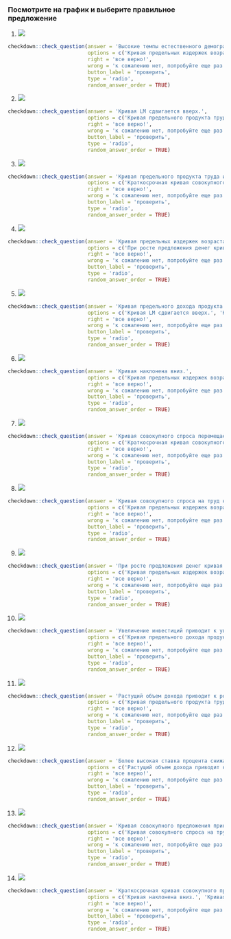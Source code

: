 ### Посмотрите на график и выберите правильное предложение




(@) ![](images/realnye_dokhody.png)
```r
checkdown::check_question(answer = 'Высокие темпы естественного демографического прироста приводят к снижению реальных доходов на душу населения.', 
                          options = c('Кривая предельных издержек возрастает.', 'При росте предложения денег кривая LM сместится вправо, а равновесный уровень реального дохода возрастет.', 'Растущий объем дохода приводит к росту инвестиций.', 'Высокие темпы естественного демографического прироста приводят к снижению реальных доходов на душу населения.'),
                          right = 'все верно!', 
                          wrong = 'к сожалению нет, попробуйте еще раз...',
                          button_label = 'проверить',
                          type = 'radio',
                          random_answer_order = TRUE)
```




(@) ![](images/LM.png)
```r
checkdown::check_question(answer = 'Кривая LM сдвигается вверх.', 
                          options = c('Кривая предельного продукта труда имеет отрицательный наклон.', 'Высокие темпы естественного демографического прироста приводят к снижению реальных доходов на душу населения.', 'Более высокая ставка процента снижает планируемые инвестиции.', 'Кривая LM сдвигается вверх.'),
                          right = 'все верно!', 
                          wrong = 'к сожалению нет, попробуйте еще раз...',
                          button_label = 'проверить',
                          type = 'radio',
                          random_answer_order = TRUE)
```




(@) ![](images/predelnyi_produkt.png)
```r
checkdown::check_question(answer = 'Кривая предельного продукта труда имеет отрицательный наклон.', 
                          options = c('Краткосрочная кривая совокупного предложения горизонтальна лишь до определенного момента. Далее она получает положительный наклон, приобретая тенденцию к восхождению: совокупное предложение возрастает с ростом цен.', 'Кривая LM сдвигается вверх.', 'При росте предложения денег кривая LM сместится вправо, а равновесный уровень реального дохода возрастет.', 'Кривая предельного продукта труда имеет отрицательный наклон.'),
                          right = 'все верно!', 
                          wrong = 'к сожалению нет, попробуйте еще раз...',
                          button_label = 'проверить',
                          type = 'radio',
                          random_answer_order = TRUE)
```




(@) ![](images/predelnye_izderzhki.png)
```r
checkdown::check_question(answer = 'Кривая предельных издержек возрастает.', 
                          options = c('При росте предложения денег кривая LM сместится вправо, а равновесный уровень реального дохода возрастет.', 'Кривая совокупного предложения принимает вид вертикальной прямой.', 'Высокие темпы естественного демографического прироста приводят к снижению реальных доходов на душу населения.', 'Кривая предельных издержек возрастает.'),
                          right = 'все верно!', 
                          wrong = 'к сожалению нет, попробуйте еще раз...',
                          button_label = 'проверить',
                          type = 'radio',
                          random_answer_order = TRUE)
```




(@) ![](images/produkt_truda.png)
```r
checkdown::check_question(answer = 'Кривая предельного дохода продукта труда идет вниз.', 
                          options = c('Кривая LM сдвигается вверх.', 'Кривая предельных издержек возрастает.', 'При росте предложения денег кривая LM сместится вправо, а равновесный уровень реального дохода возрастет.', 'Кривая предельного дохода продукта труда идет вниз.'),
                          right = 'все верно!', 
                          wrong = 'к сожалению нет, попробуйте еще раз...',
                          button_label = 'проверить',
                          type = 'radio',
                          random_answer_order = TRUE)
```




(@) ![](images/krivaia_vniz.png)
```r
checkdown::check_question(answer = 'Кривая наклонена вниз.', 
                          options = c('Кривая предельных издержек возрастает.', 'Кривая совокупного предложения принимает вид вертикальной прямой.', 'Увеличение инвестиций приводит к увеличению национального продукта или дохода.', 'Кривая наклонена вниз.'),
                          right = 'все верно!', 
                          wrong = 'к сожалению нет, попробуйте еще раз...',
                          button_label = 'проверить',
                          type = 'radio',
                          random_answer_order = TRUE)
```




(@) ![](images/sovokupnyi_spros.png)
```r
checkdown::check_question(answer = 'Кривая совокупного спроса перемещается вверх и вправо.', 
                          options = c('Краткосрочная кривая совокупного предложения горизонтальна лишь до определенного момента. Далее она получает положительный наклон, приобретая тенденцию к восхождению: совокупное предложение возрастает с ростом цен.', 'Кривая LM сдвигается вверх.', 'Кривая совокупного спроса на труд наклонена вниз, показывая, что увеличение реальной заработной платы в экономике снижает общее количество труда, которое хотят использовать фирмы.', 'Кривая совокупного спроса перемещается вверх и вправо.'),
                          right = 'все верно!', 
                          wrong = 'к сожалению нет, попробуйте еще раз...',
                          button_label = 'проверить',
                          type = 'radio',
                          random_answer_order = TRUE)
```




(@) ![](images/spros_na_trud.png)
```r
checkdown::check_question(answer = 'Кривая совокупного спроса на труд наклонена вниз, показывая, что увеличение реальной заработной платы в экономике снижает общее количество труда, которое хотят использовать фирмы.', 
                          options = c('Кривая предельных издержек возрастает.', 'Растущий объем дохода приводит к росту инвестиций.', 'Кривая LM сдвигается вверх.', 'Кривая совокупного спроса на труд наклонена вниз, показывая, что увеличение реальной заработной платы в экономике снижает общее количество труда, которое хотят использовать фирмы.'),
                          right = 'все верно!', 
                          wrong = 'к сожалению нет, попробуйте еще раз...',
                          button_label = 'проверить',
                          type = 'radio',
                          random_answer_order = TRUE)
```




(@) ![](images/rost_predlozheniia.png)
```r
checkdown::check_question(answer = 'При росте предложения денег кривая LM сместится вправо, а равновесный уровень реального дохода возрастет.', 
                          options = c('Кривая предельных издержек возрастает.', 'Более высокая ставка процента снижает планируемые инвестиции.', 'Кривая совокупного спроса на труд наклонена вниз, показывая, что увеличение реальной заработной платы в экономике снижает общее количество труда, которое хотят использовать фирмы.', 'При росте предложения денег кривая LM сместится вправо, а равновесный уровень реального дохода возрастет.'),
                          right = 'все верно!', 
                          wrong = 'к сожалению нет, попробуйте еще раз...',
                          button_label = 'проверить',
                          type = 'radio',
                          random_answer_order = TRUE)
```




(@) ![](images/investitcii_natcprodukt.png)
```r
checkdown::check_question(answer = 'Увеличение инвестиций приводит к увеличению национального продукта или дохода.', 
                          options = c('Кривая предельного дохода продукта труда идет вниз.', 'Кривая предельного продукта труда имеет отрицательный наклон.', 'Кривая наклонена вниз.', 'Увеличение инвестиций приводит к увеличению национального продукта или дохода.'),
                          right = 'все верно!', 
                          wrong = 'к сожалению нет, попробуйте еще раз...',
                          button_label = 'проверить',
                          type = 'radio',
                          random_answer_order = TRUE)
```




(@) ![](images/dokhod_investitcii.png)
```r
checkdown::check_question(answer = 'Растущий объем дохода приводит к росту инвестиций.', 
                          options = c('Кривая предельного продукта труда имеет отрицательный наклон.', 'Более высокая ставка процента снижает планируемые инвестиции.', 'Высокие темпы естественного демографического прироста приводят к снижению реальных доходов на душу населения.', 'Растущий объем дохода приводит к росту инвестиций.'),
                          right = 'все верно!', 
                          wrong = 'к сожалению нет, попробуйте еще раз...',
                          button_label = 'проверить',
                          type = 'radio',
                          random_answer_order = TRUE)
```




(@) ![](images/stavka_investitcii.png)
```r
checkdown::check_question(answer = 'Более высокая ставка процента снижает планируемые инвестиции.', 
                          options = c('Растущий объем дохода приводит к росту инвестиций.', 'Краткосрочная кривая совокупного предложения горизонтальна лишь до определенного момента. Далее она получает положительный наклон, приобретая тенденцию к восхождению: совокупное предложение возрастает с ростом цен.', 'Кривая совокупного спроса перемещается вверх и вправо.', 'Более высокая ставка процента снижает планируемые инвестиции.'),
                          right = 'все верно!', 
                          wrong = 'к сожалению нет, попробуйте еще раз...',
                          button_label = 'проверить',
                          type = 'radio',
                          random_answer_order = TRUE)
```




(@) ![](images/priamaia.png)
```r
checkdown::check_question(answer = 'Кривая совокупного предложения принимает вид вертикальной прямой.', 
                          options = c('Кривая совокупного спроса на труд наклонена вниз, показывая, что увеличение реальной заработной платы в экономике снижает общее количество труда, которое хотят использовать фирмы.', 'Кривая предельных издержек возрастает.', 'Кривая наклонена вниз.', 'Кривая совокупного предложения принимает вид вертикальной прямой.'),
                          right = 'все верно!', 
                          wrong = 'к сожалению нет, попробуйте еще раз...',
                          button_label = 'проверить',
                          type = 'radio',
                          random_answer_order = TRUE)
```




(@) ![](images/gorizontalnaia.png)
```r
checkdown::check_question(answer = 'Краткосрочная кривая совокупного предложения горизонтальна лишь до определенного момента. Далее она получает положительный наклон, приобретая тенденцию к восхождению: совокупное предложение возрастает с ростом цен.', 
                          options = c('Кривая наклонена вниз.', 'Кривая предельного дохода продукта труда идет вниз.', 'Кривая предельного продукта труда имеет отрицательный наклон.', 'Краткосрочная кривая совокупного предложения горизонтальна лишь до определенного момента. Далее она получает положительный наклон, приобретая тенденцию к восхождению: совокупное предложение возрастает с ростом цен.'),
                          right = 'все верно!', 
                          wrong = 'к сожалению нет, попробуйте еще раз...',
                          button_label = 'проверить',
                          type = 'radio',
                          random_answer_order = TRUE)
```


